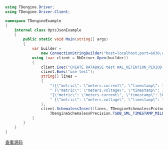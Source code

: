 ```csharp
using TDengine.Driver;
using TDengine.Driver.Client;

namespace TDengineExample
{
    internal class OptsJsonExample
    {
        public static void Main(string[] args)
        {
            var builder =
                new ConnectionStringBuilder("host=localhost;port=6030;username=root;password=taosdata");
            using (var client = DbDriver.Open(builder))
            {
                client.Exec("CREATE DATABASE test WAL_RETENTION_PERIOD 3600");
                client.Exec("use test");
                string[] lines =
                {
                    "[{\"metric\": \"meters.current\", \"timestamp\": 1648432611249, \"value\": 10.3, \"tags\": {\"location\": \"California.SanFrancisco\", \"groupid\": 2}}," +
                    " {\"metric\": \"meters.voltage\", \"timestamp\": 1648432611249, \"value\": 219, \"tags\": {\"location\": \"California.LosAngeles\", \"groupid\": 1}}, " +
                    "{\"metric\": \"meters.current\", \"timestamp\": 1648432611250, \"value\": 12.6, \"tags\": {\"location\": \"California.SanFrancisco\", \"groupid\": 2}}," +
                    " {\"metric\": \"meters.voltage\", \"timestamp\": 1648432611250, \"value\": 221, \"tags\": {\"location\": \"California.LosAngeles\", \"groupid\": 1}}]"
                };
                client.SchemalessInsert(lines, TDengineSchemalessProtocol.TSDB_SML_JSON_PROTOCOL,
                    TDengineSchemalessPrecision.TSDB_SML_TIMESTAMP_MILLI_SECONDS, 0, ReqId.GetReqId());
            }
        }
    }
}
```

[查看源码](https://github.com/taosdata/TDengine/blob/main/docs/examples/csharp/optsJSON/Program.cs)
